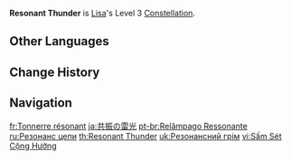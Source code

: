 {{Constellation Infobox
|image       = Constellation Resonant Thunder.png
|description = Increases the Level of [[Lightning Rose]] by 3.<br>Maximum upgrade level is 15.
|level       = 3
|character   = Lisa
|utility1    = Talent Level Increase
|utility2    = Elemental Burst Level Increase
}}
'''Resonant Thunder''' is [[Lisa]]'s Level 3 [[Constellation]].

==Other Languages==
{{Other Languages
|en      = Resonant Thunder
|zhs     = 谐振的雷光
|zhs_rm  = Xiézhèn de léi guāng
|zht     = 諧振的雷光
|zht_rm  = Xiézhèn de léi guāng
|zh_tl   = Resonant Thunder
|ja      = 共振の雷光
|ja_rm   = Kyoushin no Raikou
|ja_tl   = Resonant Lightning
|ko      = 공명의 뇌광
|ko_rm   = Gongmyeong-ui Noegwang
|ko_tl   = Resonant Lightning
|es      = Trueno resonante
|es_tl   = Resonant Thunder
|fr      = Tonnerre résonant
|fr_tl   = Resonant Thunder
|ru      = Резонанс цепи
|ru_tl   = Resonance of Circuit
|th      = Resonant Thunder
|vi      = Sấm Sét Cộng Hưởng
|vi_tl   = Resonant Thunder
|de      = Resonanzdonner
|de_tl   = Resonant Thunder
|id      = Resonant Thunder
|pt      = Relâmpago Ressonante
|pt_tl   = Resonant Thunder
|tr      = Yankılanan Yıldırım
|tr_tl   = Resonant Lightning
|it      = Lampo risonante
|it_tl   = Resonating Thunder
}}

==Change History==
{{Change History|1.0}}

==Navigation==
{{Talent Navbox|Lisa}}

[[fr:Tonnerre résonant]]
[[ja:共振の雷光]]
[[pt-br:Relâmpago Ressonante]]
[[ru:Резонанс цепи]]
[[th:Resonant Thunder]]
[[uk:Резонансний грім]]
[[vi:Sấm Sét Cộng Hưởng]]